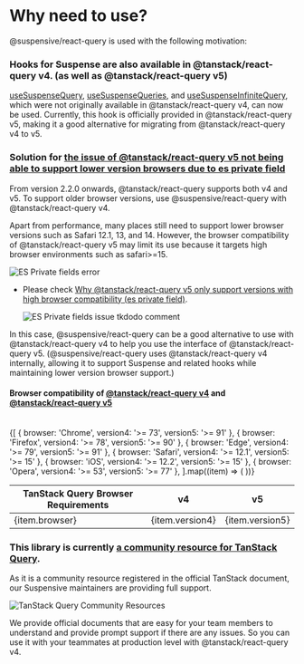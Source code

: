
# Why need to use?

@suspensive/react-query is used with the following motivation:

<Steps>

### Hooks for Suspense are also available in @tanstack/react-query v4. (as well as @tanstack/react-query v5)

[useSuspenseQuery](/docs/react-query/useSuspenseQuery), [useSuspenseQueries](/docs/react-query/useSuspenseQueries), and [useSuspenseInfiniteQuery](/docs/react-query/useSuspenseInfiniteQuery), which were not originally available in @tanstack/react-query v4, can now be used. Currently, this hook is officially provided in @tanstack/react-query v5, making it a good alternative for migrating from @tanstack/react-query v4 to v5.

### Solution for [the issue of @tanstack/react-query v5 not being able to support lower version browsers due to es private field](https://github.com/TanStack/query/issues/6371#issuecomment-1810246027)

<Callout type='info'>

From version 2.2.0 onwards, @tanstack/react-query supports both v4 and v5. To support older browser versions, use @suspensive/react-query with @tanstack/react-query v4.

</Callout>

Apart from performance, many places still need to support lower browser versions such as Safari 12.1, 13, and 14. However, the browser compatibility of @tanstack/react-query v5 may limit its use because it targets high browser environments such as safari>=15.

![ES Private fields error](/img/react-query_private-class-fields-error.png)

- Please check [Why @tanstack/react-query v5 only support versions with high browser compatibility (es private field)](https://github.com/TanStack/query/issues/6371#issuecomment-1810246027).

  ![ES Private fields issue tkdodo comment](/img/react-query_private-class-fields-tkdodo-comment.png)

In this case, @suspensive/react-query can be a good alternative to use with @tanstack/react-query v4 to help you use the interface of @tanstack/react-query v5.
(@suspensive/react-query uses @tanstack/react-query v4 internally, allowing it to support Suspense and related hooks while maintaining lower version browser support.)

#### Browser compatibility of [@tanstack/react-query v4](https://tanstack.com/query/v4/docs/framework/react/installation#requirements) and [@tanstack/react-query v5](https://tanstack.com/query/v5/docs/framework/react/installation#requirements)

<br />

<table>
  <thead>
    <tr>
      <th>TanStack Query Browser Requirements</th>
      <th>v4</th>
      <th>v5</th>
    </tr>
  </thead>
  <tbody>
    {[
      { browser: 'Chrome', version4: '>= 73', version5: '>= 91' },
      { browser: 'Firefox', version4: '>= 78', version5: '>= 90' },
      { browser: 'Edge', version4: '>= 79', version5: '>= 91' },
      { browser: 'Safari', version4: '>= 12.1', version5: '>= 15' },
      { browser: 'iOS', version4: '>= 12.2', version5: '>= 15' },
      { browser: 'Opera', version4: '>= 53', version5: '>= 77' },
    ].map((item) => (
      <tr key={item.browser}>
        <td>{item.browser}</td>
        <td className="text-center">{item.version4}</td>
        <td className="text-center">{item.version5}</td>
      </tr>
    ))}
  </tbody>
</table>

### This library is currently [a community resource for TanStack Query](https://tanstack.com/query/v4/docs/framework/react/community/suspensive-react-query).

As it is a community resource registered in the official TanStack document, our Suspensive maintainers are providing full support.

![TanStack Query Community Resources](/img/react-query_community-resources.png)

We provide official documents that are easy for your team members to understand and provide prompt support if there are any issues.
So you can use it with your teammates at production level with @tanstack/react-query v4.

</Steps>
